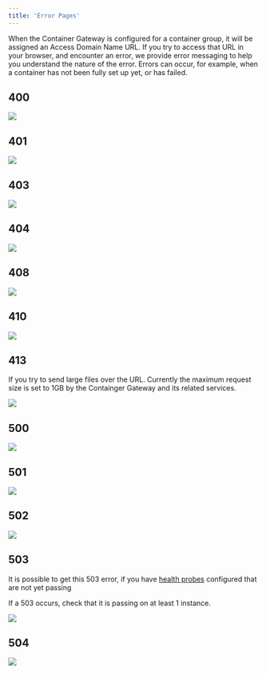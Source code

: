 ```yaml
---
title: 'Error Pages'
---
```


When the Container Gateway is configured for a container group, it will be assigned an Access Domain Name URL. If you
try to access that URL in your browser, and encounter an error, we provide error messaging to help you understand the
nature of the error. Errors can occur, for example, when a container has not been fully set up yet, or has failed.

## 400

<img src="/products/sce/images//d75bc38-400.png" />

## 401

<img src="/products/sce/images//219584b-401.png" />

## 403

<img src="/products/sce/images//0200663-403.png" />

## 404

<img src="/products/sce/images//43a448e-404.png" />

## 408

<img src="/products/sce/images//faedec7-408.png" />

## 410

<img src="/products/sce/images//61d69b2-410.png" />

## 413

If you try to send large files over the URL. Currently the maximum request size is set to 1GB by the Containger Gateway
and its related services.

<img src="/products/sce/images/gateway-error-413.png" />

## 500

<img src="/products/sce/images/7661b54-500.png" />

## 501

<img src="/products/sce/images/6b90df5-501.png" />

## 502

<img src="/products/sce/images/b1d06fa-502.png" />

## 503

It is possible to get this 503 error, if you have
[health probes](/products/sce/container-groups/health-probes/health-probes) configured that are not yet passing

If a 503 occurs, check that it is passing on at least 1 instance.

<img src="https://files.readme.io/1de7468-503.png" />

## 504

<img src="/products/sce/images/39c7e0f-504.png" />
